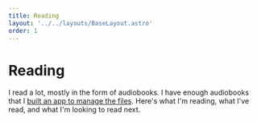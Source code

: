 ```yaml
---
title: Reading
layout: '../../layouts/BaseLayout.astro'
order: 1
---
```






# Reading

I read a lot, mostly in the form of audiobooks. I have enough audiobooks that I
[built an app to manage the files][audiobook-catalog]. Here's what I'm reading,
what I've read, and what I'm looking to read next.

<div class={styles.hud}>
  <NowReading />
  <UpNext />
</div>

<RatingsGraph />

<Read page={1} />

[audiobook-catalog]: /projects#audiobook-catalog
